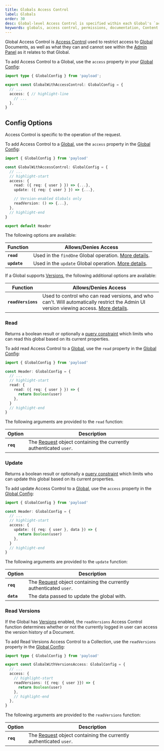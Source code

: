 ```yaml
---
title: Globals Access Control
label: Globals
order: 30
desc: Global-level Access Control is specified within each Global's `access` property and allows you to define which users can read or update Globals.
keywords: globals, access control, permissions, documentation, Content Management System, cms, headless, javascript, node, react, nextjs
---
```


Global Access Control is [Access Control](../overview) used to restrict access to [Global](../getting-started/concepts#globals) Documents, as well as what they can and cannot see within the [Admin Panel](../admin/overview) as it relates to that Global.

To add Access Control to a Global, use the `access` property in your [Global Config](../configuration/globals):

```ts
import type { GlobalConfig } from 'payload';

export const GlobalWithAccessControl: GlobalConfig = {
  // ...
  access: { // highlight-line
    // ...
  },
}
```

## Config Options

Access Control is specific to the operation of the request.

To add Access Control to a [Global](../configuration/globals), use the `access` property in the [Global Config](../configuration/globals):

```ts
import { GlobalConfig } from 'payload'

const GlobalWithAccessControl: GlobalConfig = {
  // ...
  // highlight-start
  access: {
    read: ({ req: { user } }) => {...},
    update: ({ req: { user } }) => {...},

    // Version-enabled Globals only
    readVersion: () => {...},
  },
  // highlight-end
}

export default Header
```

The following options are available:

| Function                | Allows/Denies Access                   |
| ----------------------- | -------------------------------------- |
| **`read`**     | Used in the `findOne` Global operation. [More details](#read). |
| **`update`** | Used in the `update` Global operation. [More details](#update). |

If a Global supports [Versions](../versions/overview), the following additional options are available:

| Function           | Allows/Denies Access                                                                                                   |
| ------------------ | ---------------------------------------------------------------------------------------------------------------------- |
| **`readVersions`** | Used to control who can read versions, and who can't. Will automatically restrict the Admin UI version viewing access. [More details](#read-versions). |

### Read

Returns a boolean result or optionally a [query constraint](../queries/overview) which limits who can read this global based on its current properties.

To add read Access Control to a [Global](../configuration/globals), use the `read` property in the [Global Config](../configuration/globals):

```ts
import { GlobalConfig } from 'payload'

const Header: GlobalConfig = {
  // ...
  // highlight-start
  read: {
    read: ({ req: { user } }) => {
      return Boolean(user)
    },
  }
  // highlight-end
}
```

The following arguments are provided to the `read` function:

| Option    | Description                                                                |
| --------- | -------------------------------------------------------------------------- |
| **`req`** | The [Request](https://developer.mozilla.org/en-US/docs/Web/API/Request) object containing the currently authenticated `user`. |

### Update

Returns a boolean result or optionally a [query constraint](../queries/overview) which limits who can update this global based on its current properties.

To add update Access Control to a [Global](../configuration/globals), use the `access` property in the [Global Config](../configuration/globals):

```ts
import { GlobalConfig } from 'payload'

const Header: GlobalConfig = {
  // ...
  // highlight-start
  access: {
    update: ({ req: { user }, data }) => {
      return Boolean(user)
    },
  }
  // highlight-end
}
```

The following arguments are provided to the `update` function:

| Option     | Description                                                                |
| ---------- | -------------------------------------------------------------------------- |
| **`req`**  | The [Request](https://developer.mozilla.org/en-US/docs/Web/API/Request) object containing the currently authenticated `user`. |
| **`data`** | The data passed to update the global with.                                 |

### Read Versions

If the Global has [Versions](../versions/overview) enabled, the `readVersions` Access Control function determines whether or not the currently logged in user can access the version history of a Document.

To add Read Versions Access Control to a Collection, use the `readVersions` property in the [Global Config](../configuration/globals):

```ts
import type { GlobalConfig } from 'payload'

export const GlobalWithVersionsAccess: GlobalConfig = {
  // ...
  access: {
    // highlight-start
    readVersions: ({ req: { user }}) => {
      return Boolean(user)
    },
    // highlight-end
  },
}
```

The following arguments are provided to the `readVersions` function:

| Option    | Description                                                                |
| --------- | -------------------------------------------------------------------------- |
| **`req`** | The [Request](https://developer.mozilla.org/en-US/docs/Web/API/Request) object containing the currently authenticated `user`. |
